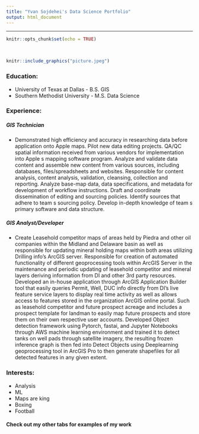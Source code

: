 ---
title: "Yvan Sojdehei's Data Science Portfolio"
output: html_document
---
---

```{r setup, include=FALSE}
knitr::opts_chunk$set(echo = TRUE)
```

<br>
```{r, echo=FALSE}
knitr::include_graphics("picture.jpeg")
```
<h3>Education:</h3>
- University of Texas at Dallas - B.S. GIS
- Southern Methodist University - M.S. Data Science

<h3>Experience:</h3>
<h5>GIS Technician</h5>
- Demonstrated high efficiency and accuracy in researching data before application onto Apple maps. Pilot new data editing projects. QA/QC spatial information received from various vendors for implementation into Apple s mapping software program. Analyze and validate data content and assemble new content from various sources, including databases, files/spreadsheets and websites.
Responsible for content analysis, content analysis, validation, cleansing, collection and reporting.
Analyze base-map data, data specifications, and metadata for development of workflow instructions. Draft and coordinate dissemination of editing and sourcing policies. Identify sources that adhere to team s sourcing policy. Develop in-depth knowledge of team s primary software and data structure. 


<h5>GIS Analyst/Developer</h5>
- Create Leasehold competitor maps of areas held by Piedra and other oil companies within the Midland and Delaware basin as well as responsible for updating mineral holding maps within both areas utilizing Drilling info’s ArcGIS server. Responsible for creation of automated functionality of different geoprocessing tools within ArcGIS Server in the maintenance and periodic updating of leasehold competitor and mineral layers deriving information from DI and other 3rd party resources. Developed an in-house application through ArcGIS Application Builder tool that easily queries Permit, Well, DUC info directly from DI’s live feature service layers to display real time activity as well as allows access to features stored in the organization ArcGIS online portal. Such as leasehold competitor and future prospect acreage and includes a prospect template for landman to easily map future prospects and store them on their own respective user accounts. Developed Object detection framework using Pytorch, fastai, and Jupyter Notebooks through AWS machine learning environment and trained it to detect tanks on well pads through satellite imagery, the resulting frozen inference graph is then fed into Detect Objects using Deeplearning geoprocessing tool in ArcGIS Pro to then generate shapefiles for all detected features in any given extent.

<h3>Interests:</h3>
- Analysis
- ML
- Maps are king
- Boxing
- Football

<h4> **Check out my other tabs for examples of my work**</h4>
<br>
<br>
